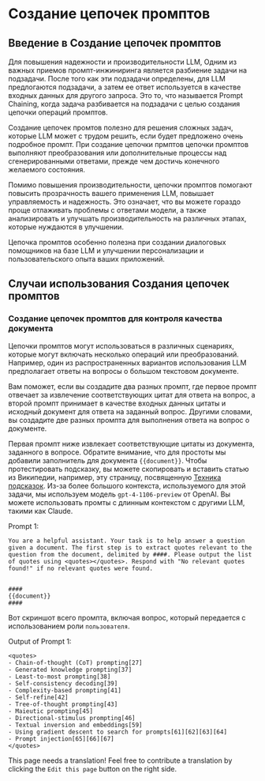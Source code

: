 # Создание цепочек промптов


## Введение в Создание цепочек промптов

Для повышения надежности и производительности LLM, Одним из важных приемов промпт-инжиниринга является разбиение задачи на подзадачи. После того как эти подзадачи определены, для LLM предлогаются подзадачи, а затем ее ответ используется в качестве входных данных для другого запроса. Это то, что называется Prompt Chaining, когда задача разбивается на подзадачи с целью создания цепочки операций промптов.

Создание цепочек промтов полезно для решения сложных задач, которые LLM может с трудом решить, если будет предложено очень подробное промпт. При создание цепочки прмптов цепочки промптов выполняют преобразования или дополнительные процессы над сгенерированными ответами, прежде чем достичь конечного желаемого состояния.

Помимо повышения производительности, цепочки промптов помогают повысить прозрачность вашего применения LLM, повышает управляемость и надежность. Это означает, что вы можете гораздо проще отлаживать проблемы с ответами модели, а также анализировать и улучшать производительность на различных этапах, которые нуждаются в улучшении.

Цепочка промптов особенно полезна при создании диалоговых помощников на базе LLM и улучшении персонализации и пользовательского опыта ваших приложений.

## Случаи использования Создания цепочек промптов

### Создание цепочек промптов для контроля качества документа

Цепочки промптов могут использоваться в различных сценариях, которые могут включать несколько операций или преобразований. Например, один из распространенных вариантов использования LLM предполагает ответы на вопросы о большом текстовом документе.

Вам поможет, если вы создадите два разных промпт, где первое промпт отвечает за извлечение соответствующих цитат для ответа на вопрос, а второй промпт принимает в качестве входных данных цитаты и исходный документ для ответа на заданный вопрос. Другими словами, вы создадите две разных промпта для выполнения ответа на вопрос о документе.

Первая промпт ниже извлекает соответствующие цитаты из документа, заданного в вопросе. Обратите внимание, что для простоты мы добавили заполнитель для документа `{{document}}`. Чтобы протестировать подсказку, вы можете скопировать и вставить статью из Википедии, например, эту страницу, посвященную [Техника подсказок](https://ru.wikipedia.org/wiki/%D0%A2%D0%B5%D1%85%D0%BD%D0%B8%D0%BA%D0%B0_%D0%BF%D0%BE%D0%B4%D1%81%D0%BA%D0%B0%D0%B7%D0%BE%D0%BA). Из-за более большого контекста, используемого для этой задачи, мы используем модель `gpt-4-1106-preview` от OpenAI. Вы можете использовать промты с длинным контекстом с другими LLM, такими как Claude.

Prompt 1: 
```
You are a helpful assistant. Your task is to help answer a question given a document. The first step is to extract quotes relevant to the question from the document, delimited by ####. Please output the list of quotes using <quotes></quotes>. Respond with "No relevant quotes found!" if no relevant quotes were found.


####
{{document}}
####
```

Вот скриншот всего промпта, включая вопрос, который передается с использованием роли `пользователя`.

<Screenshot src={PC1} alt="Prompt Chaining Part 1" />

Output of Prompt 1:
```
<quotes>
- Chain-of-thought (CoT) prompting[27]
- Generated knowledge prompting[37]
- Least-to-most prompting[38]
- Self-consistency decoding[39]
- Complexity-based prompting[41]
- Self-refine[42]
- Tree-of-thought prompting[43]
- Maieutic prompting[45]
- Directional-stimulus prompting[46]
- Textual inversion and embeddings[59]
- Using gradient descent to search for prompts[61][62][63][64]
- Prompt injection[65][66][67]
</quotes>
```

This page needs a translation! Feel free to contribute a translation by clicking the `Edit this page` button on the right side.
